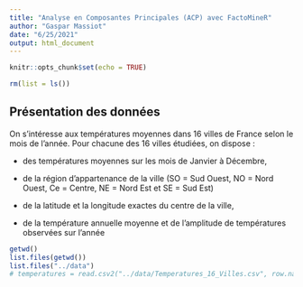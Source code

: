 ```yaml
---
title: "Analyse en Composantes Principales (ACP) avec FactoMineR"
author: "Gaspar Massiot"
date: "6/25/2021"
output: html_document
---
```


```r
knitr::opts_chunk$set(echo = TRUE)
```

```r
rm(list = ls())
```

## Présentation des données

On s'intéresse aux températures moyennes dans 16 villes de France selon le mois de l'année. Pour chacune des 16 villes étudiées, on dispose :

-   des températures moyennes sur les mois de Janvier à Décembre,

-   de la région d'appartenance de la ville (SO = Sud Ouest, NO = Nord Ouest, Ce = Centre, NE = Nord Est et SE = Sud Est)

-   de la latitude et la longitude exactes du centre de la ville,

-   de la température annuelle moyenne et de l'amplitude de températures observées sur l'année

```r
getwd()
list.files(getwd())
list.files("../data")
# temperatures = read.csv2("../data/Temperatures_16_Villes.csv", row.names=1)
```
